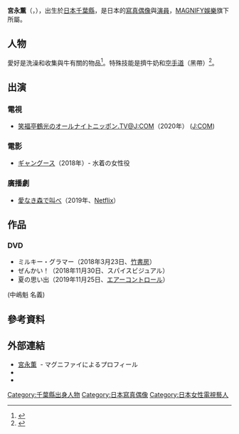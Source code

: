 {{BLPsources|time=2021-04-22T09:41:38+00:00}}
{{藝人
| 姓名    = 宮永薰
| 類型    = 模特兒
| 圖片    = 
| 圖片尺寸 = 
| 圖片替代 = 
| 圖片簡介 = 
| 本名    = 
| 外文名  = 宮永 薰
| 外文    = 日語
| 羅馬拼音 = Miyanaga Kaoru
| 英文名  = 
| 暱稱    = かおるん
| 別名    = 
| 國籍    = {{JPN}}
| 民族    = [[大和族|大和族]]
| 出生名  = 
| 出生日期 = {{Birth date and age|1997|5|1}}
| 出生地點 = {{JPN}}[[千葉縣|千葉縣]]
| 逝世日期 = 
| 逝世地點 = 
| 職業    = [[寫真偶像|寫真偶像]]、[[女演員|女演員]]
| 教育程度 = 
| 配偶    = 
| 親屬    = 
| 經紀公司 = [[MAGNIFY娛樂|MAGNIFY娛樂]]
| 網站    = 
| module = 
| IMDb   = 
}}

'''宮永薫'''（{{lang-ja|みやなが かおる}}，{{bd|1997年|5月1日||}}），出生於[[日本|日本]][[千葉縣|千葉縣]]，是日本的[[寫真偶像|寫真偶像]]與[[演員|演員]]，[[MAGNIFY娛樂|MAGNIFY娛樂]]旗下所屬。

==人物==
愛好是洗澡和收集與牛有關的物品<ref name=":1">{{Cite web|title=宮永薫-マグニファイエンタテインメント株式会社|url=https://magnify.co.jp/talent/miyanaga.html|website=magnify.co.jp|accessdate=2020-03-28|publisher=|archive-date=2020-03-28|archive-url=https://web.archive.org/web/20200328155649/https://magnify.co.jp/talent/miyanaga.html|dead-url=no}}</ref>。特殊技能是擠牛奶和[[空手道|空手道]]（黑帶）<ref>{{Cite web|title=Gカップグラドル・中嶋魁が彼氏とイチャラブ 魅惑の下乳は「形が綺麗に出た」|url=https://sirabee.com/2018/12/28/20161942388/|website=ニュースサイトしらべぇ|date=2018-12-28|accessdate=2020-02-20|language=ja|publisher=しらべぇ|archive-date=2020-02-20|archive-url=https://web.archive.org/web/20200220175430/https://sirabee.com/2018/12/28/20161942388/|dead-url=no}}</ref>。

== 出演 ==

=== 電視 ===

* [[笑福亭鶴光のオールナイトニッポン.TV@J:COM|笑福亭鶴光のオールナイトニッポン.TV@J:COM]]（2020年） ([[J:COM|J:COM]])

=== 電影 ===

* [[ギャングース|ギャングース]]（2018年）- 水着の女性役

=== 廣播劇 ===

* [[愛なき森で叫べ|愛なき森で叫べ]]（2019年、[[Netflix|Netflix]]）

== 作品 ==

=== DVD ===

* ミルキー・グラマー（2018年3月23日、[[竹書房|竹書房]]）
* ぜんかい！（2018年11月30日、スパイスビジュアル）
* 夏の思い出（2019年11月25日、[[エアーコントロール|エアーコントロール]]）
(中嶋魁 名義)

== 參考資料 ==
<references />

== 外部連結 ==
* [https://magnify.co.jp/talent/miyanaga.html 宮永薫] {{Wayback|url=https://magnify.co.jp/talent/miyanaga.html |date=20200328155649 }} - マグニファイによるプロフィール
* {{Twitter|miyanaga_kaoru}}
* {{Instagram|miyanaga_kaoru}}

{{DEFAULTSORT:miyanaga kaoru}}
[[Category:千葉縣出身人物|Category:千葉縣出身人物]]
[[Category:日本寫真偶像|Category:日本寫真偶像]]
[[Category:日本女性電視藝人|Category:日本女性電視藝人]]